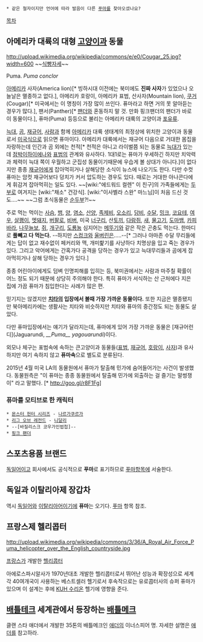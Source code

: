  * 같은 철자이지만 언어에 따라 발음이 다른 [[푸마]]를 찾아오셨나요?

[[목차]] 
== 아메리카 대륙의 대형 [[고양이]]과 동물 ==
http://upload.wikimedia.org/wikipedia/commons/e/e0/Cougar_25.jpg?width=600
~~[[식빵자세]]~~

Puma. ''Puma conclor''

[[아메리카]] 사자(America lion)[* 빙하시대 이전에는 북미에도 '''진짜 사자'''가 있었으나 오늘날은 멸종하고 없다.], 아메리카 호랑이, 아메리카 표범, 산사자(Mountain lion), [[쿠거]](Cougar)[* 미국에서는 이 명칭이 가장 많이 쓰인다. 퓨마라고 하면 거의 못 알아듣는 경우가 많다.], 팬서(Panther)[* [[팬더]]와 혼동하지 말 것. 만화 핑크팬더의 팬더가 바로 이 동물이다.], 퓨마(Puma) 등등으로 불리는 아메리카 대륙의 고양이과 [[포유류]].

[[늑대]], [[곰]], [[재규어]], [[사람]]과 함께 [[아메리카]] 대륙 생태계의 최정상에 위치한 고양이과 동물로서 [[미국]]식으로 읽으면 퓨마이다. 아메리카 대륙에서는 재규어 다음으로 거대한 몸집을 자랑하는데 인간과 곰 외에는 천적[* 천적은 아니고 라이벌쯤 되는 동물로 [[늑대]]가 있는데 [[점박이하이에나]]와 [[표범]]의 관계와 유사하다. 1대1로는 퓨마가 우세하긴 하지만 치악력과 체력이 늑대 쪽이 우월하고 군집성 동물이기때문에 우습게 볼 상대가 아니다.]이 없다지만 종종 [[재규어]]에게 잡아먹히거나 살해당한 소식이 뉴스에 나오기도 한다. 다만 수컷 퓨마는 암컷 재규어보다 덩치가 커서 압도하는 경우도 있다. 때로는 거대한 아나콘다에게 휘감겨 잡아먹히는 일도 있다. ~~[wiki:"에드워드 컬렌" 이 친구]의 가족들에게는 [[두부]]로 여겨지는 [wiki:"채소" 건강식]. [wiki:"이사벨라 스완" 마느님]이 처음 드신 것도....~~ ~~그럼 초식동물은 [[순두부]]?!~~

주로 먹는 먹이는 [[사슴]], [[뱀]], [[양]], [[염소]], [[산양]], [[족제비]], [[오소리]], [[담비]], [[수달]], [[밍크]], [[코요테]], [[여우]], [[살쾡이]], [[멧돼지]], [[버팔로]], [[비버]], 미국 [[너구리]], 산[[토끼]], [[다람쥐]], [[새]], [[물고기]], [[도마뱀]], [[카피바라]], [[나무늘보]], [[쥐]], [[개구리]], [[도룡뇽]] 심지어는 [[메뚜기]]와 같은 작은 곤충도 먹는다. 한마디로 '''풀빼고 다 먹는다.''' --하지만 [[스컹크]]와 [[울버린]]은.....--[* 그러나 아마존 수달 무리들에게는 답이 없고 재수없이 페커리와 맥, 개미핥기를 사냥하다 치명상을 입고 죽는 경우가 있다. 그리고 악어에게는 간혹가다 공격을 당하는 경우가 있고 늑대무리들과 곰에게 잡아먹히거나 살해 당하는 경우가 있다.]

종종 어린아이에게도 덤벼 인명피해를 입히는 등, 북미권에서는 사람과 마주칠 확률이 어느 정도 되기 때문에 상당히 주의해야 한다. 특히 퓨마가 서식하는 산 근처에다 지은 집에 가끔 퓨마가 침입한다는 사례가 많은 편.

믿기지는 않겠지만 '''[[치타]]의 입장에서 볼때 가장 가까운 동물이다.''' 또한 지금은 멸종됐지만 북아메리카에는 생활사는 치타와 비슷하지만 치타와 퓨마의 중간정도 되는 동물도 살았다.

다만 퓨마입장에서는 얘기가 달라지는데, 퓨마에게 있어 가장 가까운 동물은 [재규어런디](Jaguarundi, ''__Puma__ yagouarundi'')이다.

외모나 체구는 표범속에 속하는 큰고양이과 동물들([[표범]], [[재규어]], [[호랑이]], [[사자]])과 유사하지만 여기 속하지 않고 '''퓨마속'''으로 별도로 분류된다.

2015년 4월 미국 LA의 동물원에서 퓨마가 탈출해 민가에 숨어들어가는 사건이 발생했다. 동물원측은 "이 퓨마는 종종 동물원에서 탈출해 민가에 외출하는 걸 즐기는 말썽쟁이" 라고 말했다. [* http://goo.gl/r8F1Fg] 

=== 퓨마를 모티브로 한 캐릭터 ===
 * [[몬스터 헌터 시리즈]] - [[나르가쿠르가]]
 * [[리그 오브 레전드]] - [[니달리]]
 * --[바질리스크 코우가인법첩]--
 * [[핑크 팬더]]

== 스포츠용품 브랜드 ==
[[독일어]]이고 회사에서도 공식적으로 '''푸마'''로 표기하므로 [[푸마]]항목에 서술한다.

== 독일과 이탈리아제 장갑차 ==
역시 [[독일어]]와 [[이탈리아어]]이기에 '''퓨마'''는 오기다. [[푸마]] 항목 참조.

== 프랑스제 헬리콥터 ==
http://upload.wikimedia.org/wikipedia/commons/3/36/A_Royal_Air_Force_Puma_helicopter_over_the_English_countryside.jpg

[[프랑스]]가 개발한 [[헬리콥터]]

아에로스파시알사가 1970년대초 개발한 헬리콥터로서 뛰어난 성능과 확장성으로 세계 각 40여개국이 사용하는 베스트셀러 헬기로서 후속작으로는 유로콥터사의 슈퍼 퓨마가 있으며 이 설계는 후에 [[KUH 수리온]] 헬기에 영향을 준다.

== [[배틀테크]] 세계관에서 등장하는 [[배틀메크]] ==
클랜 스타 애더에서 개발한 35톤의 배틀메크인 [[애더]]의 이너스피어 명. 자세한 설명은 [[애더]]를 참고하라.
